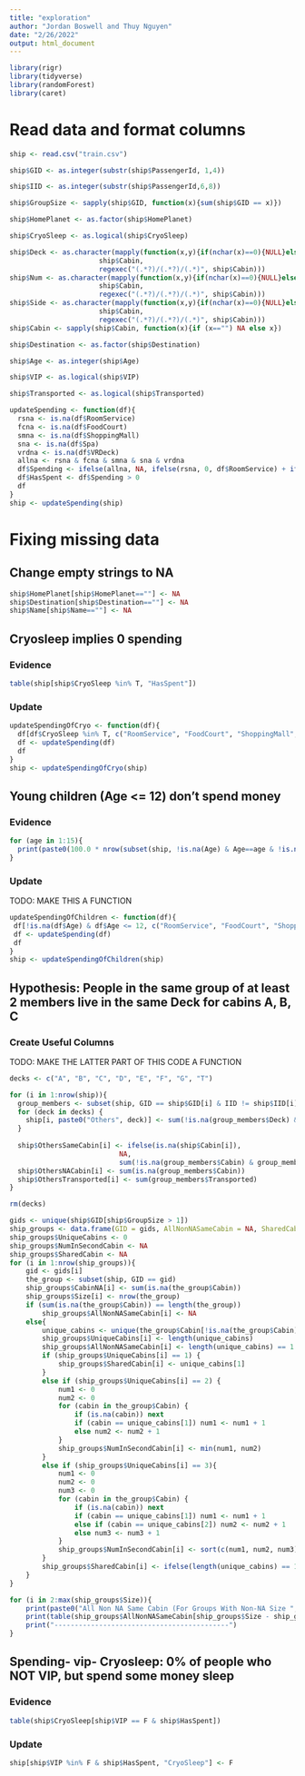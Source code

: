 ```yaml
---
title: "exploration"
author: "Jordan Boswell and Thuy Nguyen"
date: "2/26/2022"
output: html_document
---
```



```r
library(rigr)
library(tidyverse)
library(randomForest)
library(caret)
```


# Read data and format columns
```r
ship <- read.csv("train.csv")

ship$GID <- as.integer(substr(ship$PassengerId, 1,4))

ship$IID <- as.integer(substr(ship$PassengerId,6,8))

ship$GroupSize <- sapply(ship$GID, function(x){sum(ship$GID == x)})

ship$HomePlanet <- as.factor(ship$HomePlanet)

ship$CryoSleep <- as.logical(ship$CryoSleep)

ship$Deck <- as.character(mapply(function(x,y){if(nchar(x)==0){NULL}else{substr(x,y[2],y[3]-2)}},
                      ship$Cabin,
                      regexec("(.*?)/(.*?)/(.*)", ship$Cabin)))
ship$Num <- as.character(mapply(function(x,y){if(nchar(x)==0){NULL}else{substr(x,y[3],y[4]-2)}},
                      ship$Cabin,
                      regexec("(.*?)/(.*?)/(.*)", ship$Cabin)))
ship$Side <- as.character(mapply(function(x,y){if(nchar(x)==0){NULL}else{substr(x,y[4],nchar(x))}},
                      ship$Cabin,
                      regexec("(.*?)/(.*?)/(.*)", ship$Cabin)))
ship$Cabin <- sapply(ship$Cabin, function(x){if (x=="") NA else x})

ship$Destination <- as.factor(ship$Destination)

ship$Age <- as.integer(ship$Age)

ship$VIP <- as.logical(ship$VIP)

ship$Transported <- as.logical(ship$Transported)

updateSpending <- function(df){
  rsna <- is.na(df$RoomService)
  fcna <- is.na(df$FoodCourt)
  smna <- is.na(df$ShoppingMall)
  sna <- is.na(df$Spa)
  vrdna <- is.na(df$VRDeck)
  allna <- rsna & fcna & smna & sna & vrdna
  df$Spending <- ifelse(allna, NA, ifelse(rsna, 0, df$RoomService) + ifelse(fcna, 0, df$FoodCourt) + ifelse(smna, 0, df$ShoppingMall) + ifelse(sna, 0, df$Spa) + ifelse(vrdna, 0, df$VRDeck))
  df$HasSpent <- df$Spending > 0
  df
}
ship <- updateSpending(ship)
```


# Fixing missing data
## Change empty strings to NA
```r
ship$HomePlanet[ship$HomePlanet==""] <- NA
ship$Destination[ship$Destination==""] <- NA
ship$Name[ship$Name==""] <- NA
```

## Cryosleep implies 0 spending
### Evidence
```r
table(ship[ship$CryoSleep %in% T, "HasSpent"])
```
### Update
```r
updateSpendingOfCryo <- function(df){
  df[df$CryoSleep %in% T, c("RoomService", "FoodCourt", "ShoppingMall", "Spa", "VRDeck")] <- 0
  df <- updateSpending(df)
  df
}
ship <- updateSpendingOfCryo(ship)
```

## Young children (Age <= 12) don't spend money
### Evidence
```r
for (age in 1:15){
  print(paste0(100.0 * nrow(subset(ship, !is.na(Age) & Age==age & !is.na(ship$Spending) & !ship$HasSpent)) / nrow(subset(ship, !is.na(Age) & Age==age & !is.na(ship$Spending))), "% of people age ", age, " have 0 total spending"))
}
```
### Update
TODO: MAKE THIS A FUNCTION
```r
updateSpendingOfChildren <- function(df){
 df[!is.na(df$Age) & df$Age <= 12, c("RoomService", "FoodCourt", "ShoppingMall", "Spa", "VRDeck")] <- 0
 df <- updateSpending(df)
 df
}
ship <- updateSpendingOfChildren(ship)
```

## Hypothesis: People in the same group of at least 2 members live in the same Deck for cabins A, B, C
### Create Useful Columns
TODO: MAKE THE LATTER PART OF THIS CODE A FUNCTION
```r
decks <- c("A", "B", "C", "D", "E", "F", "G", "T")

for (i in 1:nrow(ship)){
  group_members <- subset(ship, GID == ship$GID[i] & IID != ship$IID[i])
  for (deck in decks) {
    ship[i, paste0("Others", deck)] <- sum(!is.na(group_members$Deck) & group_members$Deck == deck)
  }
  
  ship$OthersSameCabin[i] <- ifelse(is.na(ship$Cabin[i]),
                           NA,
                           sum(!is.na(group_members$Cabin) & group_members$Cabin == ship$Cabin[i]))
  ship$OthersNACabin[i] <- sum(is.na(group_members$Cabin))
  ship$OthersTransported[i] <- sum(group_members$Transported)
}

rm(decks)
```

```r
gids <- unique(ship$GID[ship$GroupSize > 1])
ship_groups <- data.frame(GID = gids, AllNonNASameCabin = NA, SharedCabin = NA)
ship_groups$UniqueCabins <- 0
ship_groups$NumInSecondCabin <- NA
ship_groups$SharedCabin <- NA
for (i in 1:nrow(ship_groups)){
    gid <- gids[i]
    the_group <- subset(ship, GID == gid)
    ship_groups$CabinNA[i] <- sum(is.na(the_group$Cabin))
    ship_groups$Size[i] <- nrow(the_group)
    if (sum(is.na(the_group$Cabin)) == length(the_group))
        ship_groups$AllNonNASameCabin[i] <- NA
    else{
        unique_cabins <- unique(the_group$Cabin[!is.na(the_group$Cabin)])
        ship_groups$UniqueCabins[i] <- length(unique_cabins)
        ship_groups$AllNonNASameCabin[i] <- length(unique_cabins) == 1
        if (ship_groups$UniqueCabins[i] == 1) {
            ship_groups$SharedCabin[i] <- unique_cabins[1]
        }
        else if (ship_groups$UniqueCabins[i] == 2) {
            num1 <- 0
            num2 <- 0
            for (cabin in the_group$Cabin) {
                if (is.na(cabin)) next
                if (cabin == unique_cabins[1]) num1 <- num1 + 1
                else num2 <- num2 + 1
            }
            ship_groups$NumInSecondCabin[i] <- min(num1, num2)
        }
        else if (ship_groups$UniqueCabins[i] == 3){
            num1 <- 0
            num2 <- 0
            num3 <- 0
            for (cabin in the_group$Cabin) {
                if (is.na(cabin)) next
                if (cabin == unique_cabins[1]) num1 <- num1 + 1
                else if (cabin == unique_cabins[2]) num2 <- num2 + 1
                else num3 <- num3 + 1
            }
            ship_groups$NumInSecondCabin[i] <- sort(c(num1, num2, num3))[2]
        }
        ship_groups$SharedCabin[i] <- ifelse(length(unique_cabins) == 1, unique_cabins[1], NA)
    }
}
```

```r
for (i in 2:max(ship_groups$Size)){
    print(paste0("All Non NA Same Cabin (For Groups With Non-NA Size ", i, "):"))
    print(table(ship_groups$AllNonNASameCabin[ship_groups$Size - ship_groups$CabinNA == i & (ship_groups$UniqueCabins == 1 | (ship_groups$UniqueCabins == 2 & ship_groups$NumInSecondCabin == 1))]))
    print("-------------------------------------------")
}

```


##  Spending- vip- Cryosleep:  0%  of people who NOT VIP, but spend some money sleep
### Evidence
```r
table(ship$CryoSleep[ship$VIP == F & ship$HasSpent])

```
### Update
```r
ship[ship$VIP %in% F & ship$HasSpent, "CryoSleep"] <- F
```